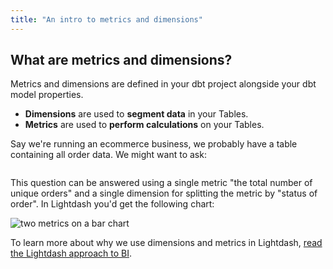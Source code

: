 ```yaml
---
title: "An intro to metrics and dimensions"
---
```


## What are metrics and dimensions?[](#what-are-metrics-and-dimensions "Direct link to What are metrics and dimensions?")

Metrics and dimensions are defined in your dbt project alongside your dbt model properties.

* **Dimensions** are used to **segment data** in your Tables.
* **Metrics** are used to **perform calculations** on your Tables.

Say we're running an ecommerce business, we probably have a table containing all order data. We might want to ask:

<Frame>
  <img src="/images/get-started/setup-lightdash/data-question-fcb8af7318d2ac3fbc99c7332cbd4fc6.jpg" alt=""/>
</Frame>

This question can be answered using a single metric "the total number of unique orders" and a single dimension for splitting the metric by "status of order". In Lightdash you'd get the following chart:

<Frame>
  <img src="/images/get-started/setup-lightdash/metric-on-bar-chart-7ee3b21168033d15be62c95cd94c7853.png" alt="two metrics on a bar chart"/>
</Frame>

To learn more about why we use dimensions and metrics in Lightdash, [read the Lightdash approach to BI](/best-practice/lightdash-way).
